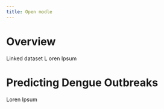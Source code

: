```yaml
---
title: Open modle
---
```


# Overview

Linked dataset L oren Ipsum

# Predicting Dengue Outbreaks

Loren Ipsum
